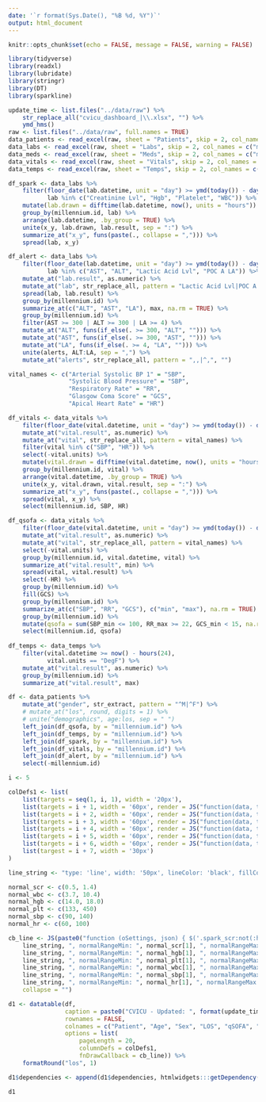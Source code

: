```yaml
---
date: '`r format(Sys.Date(), "%B %d, %Y")`'
output: html_document
---
```


<style>
    body .main-container {
        max-width: 100%;
    }
</style>

```r
knitr::opts_chunk$set(echo = FALSE, message = FALSE, warning = FALSE)
```

```r
library(tidyverse)
library(readxl)
library(lubridate)
library(stringr)
library(DT)
library(sparkline)

update_time <- list.files("../data/raw") %>%
    str_replace_all("cvicu_dashboard_|\\.xlsx", "") %>%
    ymd_hms()
raw <- list.files("../data/raw", full.names = TRUE) 
data_patients <- read_excel(raw, sheet = "Patients", skip = 2, col_names = c("millennium.id", "name", "age", "gender", "los")) 
data_labs <- read_excel(raw, sheet = "Labs", skip = 2, col_names = c("millennium.id", "lab.datetime", "lab", "lab.result"))
data_meds <- read_excel(raw, sheet = "Meds", skip = 2, col_names = c("millennium.id", "med.datetime", "med", "dose", "dose.units"))
data_vitals <- read_excel(raw, sheet = "Vitals", skip = 2, col_names = c("millennium.id", "vital.datetime", "vital", "vital.result", "vital.units"))
data_temps <- read_excel(raw, sheet = "Temps", skip = 2, col_names = c("millennium.id", "vital.datetime", "vital", "vital.result", "vital.units"))
```

```r
df_spark <- data_labs %>%
    filter(floor_date(lab.datetime, unit = "day") >= ymd(today()) - days(3),
           lab %in% c("Creatinine Lvl", "Hgb", "Platelet", "WBC")) %>%
    mutate(lab.drawn = difftime(lab.datetime, now(), units = "hours")) %>%
    group_by(millennium.id, lab) %>%
    arrange(lab.datetime, .by_group = TRUE) %>%
    unite(x_y, lab.drawn, lab.result, sep = ":") %>%
    summarize_at("x_y", funs(paste(., collapse = ","))) %>%
    spread(lab, x_y) 

df_alert <- data_labs %>%
    filter(floor_date(lab.datetime, unit = "day") >= ymd(today()) - days(2),
           lab %in% c("AST", "ALT", "Lactic Acid Lvl", "POC A LA")) %>%
    mutate_at("lab.result", as.numeric) %>%
    mutate_at("lab", str_replace_all, pattern = "Lactic Acid Lvl|POC A LA", replacement = "LA") %>%
    spread(lab, lab.result) %>%
    group_by(millennium.id) %>%
    summarize_at(c("ALT", "AST", "LA"), max, na.rm = TRUE) %>%
    group_by(millennium.id) %>%
    filter(AST >= 300 | ALT >= 300 | LA >= 4) %>%
    mutate_at("ALT", funs(if_else(. >= 300, "ALT", ""))) %>%
    mutate_at("AST", funs(if_else(. >= 300, "AST", ""))) %>%
    mutate_at("LA", funs(if_else(. >= 4, "LA", ""))) %>%
    unite(alerts, ALT:LA, sep = ",") %>%
    mutate_at("alerts", str_replace_all, pattern = ",,|^,", "")

vital_names <- c("Arterial Systolic BP 1" = "SBP",
                 "Systolic Blood Pressure" = "SBP",
                 "Respiratory Rate" = "RR",
                 "Glasgow Coma Score" = "GCS",
                 "Apical Heart Rate" = "HR")

df_vitals <- data_vitals %>%
    filter(floor_date(vital.datetime, unit = "day") >= ymd(today()) - days(1)) %>%
    mutate_at("vital.result", as.numeric) %>%
    mutate_at("vital", str_replace_all, pattern = vital_names) %>%
    filter(vital %in% c("SBP", "HR")) %>%
    select(-vital.units) %>%
    mutate(vital.drawn = difftime(vital.datetime, now(), units = "hours")) %>%
    group_by(millennium.id, vital) %>%
    arrange(vital.datetime, .by_group = TRUE) %>%
    unite(x_y, vital.drawn, vital.result, sep = ":") %>%
    summarize_at("x_y", funs(paste(., collapse = ","))) %>%
    spread(vital, x_y) %>%
    select(millennium.id, SBP, HR)

df_qsofa <- data_vitals %>%
    filter(floor_date(vital.datetime, unit = "day") >= ymd(today()) - days(1)) %>%
    mutate_at("vital.result", as.numeric) %>%
    mutate_at("vital", str_replace_all, pattern = vital_names) %>%
    select(-vital.units) %>%
    group_by(millennium.id, vital.datetime, vital) %>%
    summarize_at("vital.result", min) %>%
    spread(vital, vital.result) %>%
    select(-HR) %>%
    group_by(millennium.id) %>%
    fill(GCS) %>%
    group_by(millennium.id) %>%
    summarize_at(c("SBP", "RR", "GCS"), c("min", "max"), na.rm = TRUE) %>%
    group_by(millennium.id) %>%
    mutate(qsofa = sum(SBP_min <= 100, RR_max >= 22, GCS_min < 15, na.rm = TRUE)) %>%
    select(millennium.id, qsofa)
    
df_temps <- data_temps %>%
    filter(vital.datetime >= now() - hours(24),
           vital.units == "DegF") %>%
    mutate_at("vital.result", as.numeric) %>%
    group_by(millennium.id) %>%
    summarize_at("vital.result", max)

df <- data_patients %>%
    mutate_at("gender", str_extract, pattern = "^M|^F") %>%
    # mutate_at("los", round, digits = 1) %>%
    # unite("demographics", age:los, sep = " ")
    left_join(df_qsofa, by = "millennium.id") %>%
    left_join(df_temps, by = "millennium.id") %>%
    left_join(df_spark, by = "millennium.id") %>%
    left_join(df_vitals, by = "millennium.id") %>%
    left_join(df_alert, by = "millennium.id") %>%
    select(-millennium.id)

i <- 5

colDefs1 <- list(
    list(targets = seq(1, i, 1), width = '20px'),
    list(targets = i + 1, width = '60px', render = JS("function(data, type, full){ return '<span class=spark_scr>' + data + '</span>' }")),
    list(targets = i + 2, width = '60px', render = JS("function(data, type, full){ return '<span class=spark_hgb>' + data + '</span>' }")),
    list(targets = i + 3, width = '60px', render = JS("function(data, type, full){ return '<span class=spark_plt>' + data + '</span>' }")),
    list(targets = i + 4, width = '60px', render = JS("function(data, type, full){ return '<span class=spark_wbc>' + data + '</span>' }")),
    list(targets = i + 5, width = '60px', render = JS("function(data, type, full){ return '<span class=spark_sbp>' + data + '</span>' }")),
    list(targets = i + 6, width = '60px', render = JS("function(data, type, full){ return '<span class=spark_hr>' + data + '</span>' }")),
    list(targest = i + 7, width = '30px')
)

line_string <- "type: 'line', width: '50px', lineColor: 'black', fillColor: false, highlightLineColor: 'orange', highlightSpotColor: 'orange'"

normal_scr <- c(0.5, 1.4)
normal_wbc <- c(3.7, 10.4)
normal_hgb <- c(14.0, 18.0)
normal_plt <- c(133, 450)
normal_sbp <- c(90, 140)
normal_hr <- c(60, 100)

cb_line <- JS(paste0("function (oSettings, json) { $('.spark_scr:not(:has(canvas))').sparkline('html', { ", 
    line_string, ", normalRangeMin: ", normal_scr[1], ", normalRangeMax: ", normal_scr[2], " });\n $('.spark_hgb:not(:has(canvas))').sparkline('html', { ", 
    line_string, ", normalRangeMin: ", normal_hgb[1], ", normalRangeMax: ", normal_hgb[2], " });\n $('.spark_plt:not(:has(canvas))').sparkline('html', { ", 
    line_string, ", normalRangeMin: ", normal_plt[1], ", normalRangeMax: ", normal_plt[2], " });\n $('.spark_wbc:not(:has(canvas))').sparkline('html', { ", 
    line_string, ", normalRangeMin: ", normal_wbc[1], ", normalRangeMax: ", normal_wbc[2], " });\n $('.spark_sbp:not(:has(canvas))').sparkline('html', { ", 
    line_string, ", normalRangeMin: ", normal_sbp[1], ", normalRangeMax: ", normal_sbp[2], " });\n $('.spark_hr:not(:has(canvas))').sparkline('html', { ", 
    line_string, ", normalRangeMin: ", normal_hr[1], ", normalRangeMax: ", normal_hr[2], " });}"), 
    collapse = "")

d1 <- datatable(df, 
                caption = paste0("CVICU - Updated: ", format(update_time, "%B %d, %Y at %I:%M %p")),
                rownames = FALSE, 
                colnames = c("Patient", "Age", "Sex", "LOS", "qSOFA", "Tmax", "SCr", "Hgb", "Plt", "WBC", "SBP", "HR", "Alerts"),
                options = list(
                    pageLength = 20,
                    columnDefs = colDefs1, 
                    fnDrawCallback = cb_line)) %>%
    formatRound("los", 1)

d1$dependencies <- append(d1$dependencies, htmlwidgets:::getDependency("sparkline"))

d1
```


